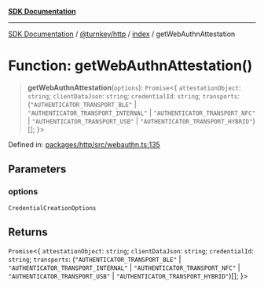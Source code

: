 [**SDK Documentation**](../../../../README.mdx)

***

[SDK Documentation](../../../../packages.mdx) / [@turnkey/http](../../README.mdx) / [index](../README.mdx) / getWebAuthnAttestation

# Function: getWebAuthnAttestation()

> **getWebAuthnAttestation**(`options`): `Promise`\<\{ `attestationObject`: `string`; `clientDataJson`: `string`; `credentialId`: `string`; `transports`: (`"AUTHENTICATOR_TRANSPORT_BLE"` \| `"AUTHENTICATOR_TRANSPORT_INTERNAL"` \| `"AUTHENTICATOR_TRANSPORT_NFC"` \| `"AUTHENTICATOR_TRANSPORT_USB"` \| `"AUTHENTICATOR_TRANSPORT_HYBRID"`)[]; \}\>

Defined in: [packages/http/src/webauthn.ts:135](https://github.com/tkhq/sdk/blob/fd49bfe86475c8603b3eb385aa101efa36fa32fc/packages/http/src/webauthn.ts#L135)

## Parameters

### options

`CredentialCreationOptions`

## Returns

`Promise`\<\{ `attestationObject`: `string`; `clientDataJson`: `string`; `credentialId`: `string`; `transports`: (`"AUTHENTICATOR_TRANSPORT_BLE"` \| `"AUTHENTICATOR_TRANSPORT_INTERNAL"` \| `"AUTHENTICATOR_TRANSPORT_NFC"` \| `"AUTHENTICATOR_TRANSPORT_USB"` \| `"AUTHENTICATOR_TRANSPORT_HYBRID"`)[]; \}\>
